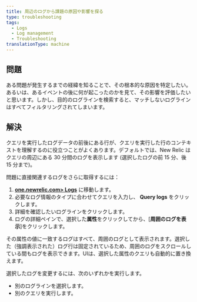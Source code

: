 ```yaml
---
title: 周辺のログから課題の原因や影響を探る
type: troubleshooting
tags:
  - Logs
  - Log management
  - Troubleshooting
translationType: machine
---
```


## 問題

ある問題が発生するまでの経緯を知ることで、その根本的な原因を特定したい。あるいは、あるイベントの後に何が起こったのかを見て、その影響を評価したいと思います。しかし、目的のログラインを検索すると、マッチしないログラインはすべてフィルタリングされてしまいます。

## 解決

クエリを実行したログデータの前後にある行が、クエリを実行した行のコンテキストを理解するのに役立つことがよくあります。デフォルトでは、New Relic はクエリの周辺にある 30 分間のログを表示します (選択したログの前 15 分、後 15 分まで)。

問題に直接関連するログをさらに取得するには：

1. **[one.newrelic.com> Logs](https://one.newrelic.com)** に移動します。
2. 必要なログ情報のタイプに合わせてクエリを入力し、 **Query logs** をクリックします。
3. 詳細を確認したいログラインをクリックします。
4. ログの詳細ペインで、選択した**属性**をクリックしてから、\[**周囲のログを表示**]をクリックします。

その属性の値に一致するログはすべて、周囲のログとして表示されます。選択した（強調表示された）ログ行は固定されているため、周囲のログをスクロールしている間もログを表示できます。UIは、選択した属性のクエリも自動的に置き換えます。

選択したログを変更するには、次のいずれかを実行します。

* 別のログラインを選択します。
* 別のクエリを実行します。